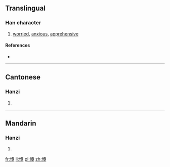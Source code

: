 ==Translingual==

===Han character===
{{Han char|rn=61|rad=心|as=12|sn=15|four=91046|canj=PMWJ|ids=⿰忄覃}}

# [[worried]], [[anxious]], [[apprehensive]]

====References====
* {{Han ref|kx=0403.030|dkj=11224|dj=0743.080|hdz=42353.090|uh=619B|ud=24987|bh=E5A1|bd=58785}}

----

==Cantonese==

===Hanzi===
{{yue-hanzi|jyut=[[taam4]]|y=taam4}}

# {{defn|lang=yue|sort=心12}}

----

==Mandarin==

===Hanzi===
{{cmn-hanzi|pin=[[tán]] ([[tan2]])|wg=t'an<sup>2</sup>}}

# {{defn|lang=cmn|sort=心12}}

[[fr:憛]]
[[li:憛]]
[[pl:憛]]
[[zh:憛]]